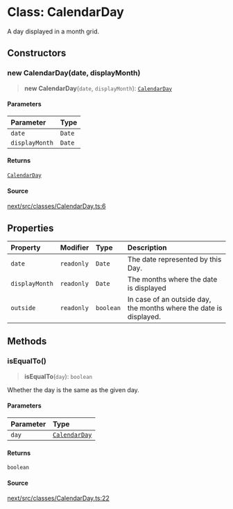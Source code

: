 # Class: CalendarDay

A day displayed in a month grid.

## Constructors

### new CalendarDay(date, displayMonth)

> **new CalendarDay**(`date`, `displayMonth`): [`CalendarDay`](/api/next/classes/CalendarDay.mdx)

#### Parameters

| Parameter | Type |
| :------ | :------ |
| `date` | `Date` |
| `displayMonth` | `Date` |

#### Returns

[`CalendarDay`](/api/next/classes/CalendarDay.mdx)

#### Source

[next/src/classes/CalendarDay.ts:6](https://github.com/gpbl/react-day-picker/blob/6515ed496/next/src/classes/CalendarDay.ts#L6)

## Properties

| Property | Modifier | Type | Description |
| :------ | :------ | :------ | :------ |
| `date` | `readonly` | `Date` | The date represented by this Day. |
| `displayMonth` | `readonly` | `Date` | The months where the date is displayed |
| `outside` | `readonly` | `boolean` | In case of an outside day, the months where the date is displayed. |

## Methods

### isEqualTo()

> **isEqualTo**(`day`): `boolean`

Whether the day is the same as the given day.

#### Parameters

| Parameter | Type |
| :------ | :------ |
| `day` | [`CalendarDay`](/api/next/classes/CalendarDay.mdx) |

#### Returns

`boolean`

#### Source

[next/src/classes/CalendarDay.ts:22](https://github.com/gpbl/react-day-picker/blob/6515ed496/next/src/classes/CalendarDay.ts#L22)
